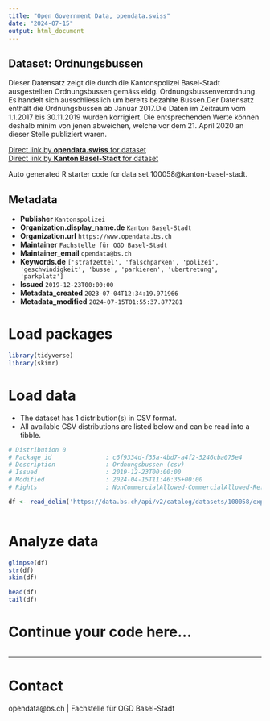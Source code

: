 ```yaml
---
title: "Open Government Data, opendata.swiss"
date: "2024-07-15"
output: html_document
---
```


## Dataset: Ordnungsbussen

Dieser Datensatz zeigt die durch die Kantonspolizei Basel-Stadt ausgestellten Ordnungsbussen gemäss eidg. Ordnungsbussenverordnung. Es handelt sich ausschliesslich um bereits bezahlte Bussen.Der Datensatz enthält die Ordnungsbussen ab Januar 2017.Die Daten im Zeitraum vom 1.1.2017 bis 30.11.2019 wurden korrigiert. Die entsprechenden Werte können deshalb minim von jenen abweichen, welche vor dem 21. April 2020 an dieser Stelle publiziert waren.

[Direct link by **opendata.swiss** for dataset](https://opendata.swiss/de/dataset/ordnungsbussen)<br>
[Direct link by **Kanton Basel-Stadt** for dataset](https://data.bs.ch/explore/dataset/100058/)

Auto generated R starter code for data set 100058@kanton-basel-stadt.

## Metadata

- **Publisher** `Kantonspolizei`
- **Organization.display_name.de** `Kanton Basel-Stadt`
- **Organization.url** `https://www.opendata.bs.ch`
- **Maintainer** `Fachstelle für OGD Basel-Stadt`
- **Maintainer_email** `opendata@bs.ch`
- **Keywords.de** `['strafzettel', 'falschparken', 'polizei', 'geschwindigkeit', 'busse', 'parkieren', 'ubertretung', 'parkplatz']`
- **Issued** `2019-12-23T00:00:00`
- **Metadata_created** `2023-07-04T12:34:19.971966`
- **Metadata_modified** `2024-07-15T01:55:37.877281`


# Load packages

```r

library(tidyverse)
library(skimr)

```

# Load data

-   The dataset has 1 distribution(s) in CSV format.
-   All available CSV distributions are listed below and can be read into a tibble.

```r

# Distribution 0
# Package_id               : c6f9334d-f35a-4bd7-a4f2-5246cba075e4
# Description              : Ordnungsbussen (csv)
# Issued                   : 2019-12-23T00:00:00
# Modified                 : 2024-04-15T11:46:35+00:00
# Rights                   : NonCommercialAllowed-CommercialAllowed-ReferenceRequired

df <- read_delim('https://data.bs.ch/api/v2/catalog/datasets/100058/exports/csv')



```

# Analyze data

```r

glimpse(df)
str(df)
skim(df)

head(df)
tail(df)

```

# Continue your code here...

```r

```

------------------------------------------------------------------------

# Contact

opendata@bs.ch | Fachstelle für OGD Basel-Stadt
